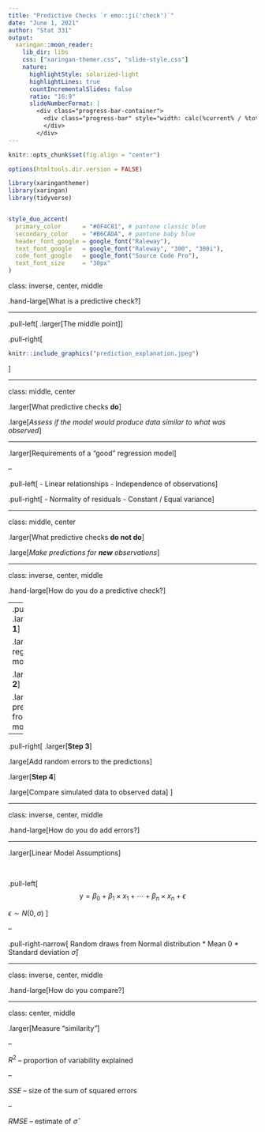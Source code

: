 ```yaml
---
title: "Predictive Checks `r emo::ji('check')`"
date: "June 1, 2021"
author: "Stat 331"
output:
  xaringan::moon_reader:
    lib_dir: libs
    css: ["xaringan-themer.css", "slide-style.css"]
    nature:
      highlightStyle: solarized-light
      highlightLines: true
      countIncrementalSlides: false
      ratio: "16:9"
      slideNumberFormat: |
        <div class="progress-bar-container">
          <div class="progress-bar" style="width: calc(%current% / %total% * 100%);">
          </div>
        </div>
---
```


```r
knitr::opts_chunk$set(fig.align = "center")

options(htmltools.dir.version = FALSE)

library(xaringanthemer)
library(xaringan)
library(tidyverse)


style_duo_accent(
  primary_color      = "#0F4C81", # pantone classic blue
  secondary_color    = "#B6CADA", # pantone baby blue
  header_font_google = google_font("Raleway"),
  text_font_google   = google_font("Raleway", "300", "300i"),
  code_font_google   = google_font("Source Code Pro"),
  text_font_size     = "30px"
)
```

class: inverse, center, middle

.hand-large[What is a predictive check?] 

---

.pull-left[
.larger[The middle point]
]

.pull-right[
```r
knitr::include_graphics("prediction_explanation.jpeg")
```
]

---

class: middle, center

.larger[What predictive checks **do**]

.large[*Assess if the model would produce data similar to what was observed*]

---

.larger[Requirements of a "good" regression model]

--

.pull-left[
- Linear relationships
- Independence of observations
] 

.pull-right[
- Normality of residuals
- Constant / Equal variance
]

---

class: middle, center

.larger[What predictive checks **do not do**]

.large[*Make predictions for __new__ observations*] 

---

class: inverse, center, middle

.hand-large[How do you do a predictive check?] 

---
.pull-left[
.larger[**Step 1**]

.large[Fit a regression model]

.larger[**Step 2**]

.large[Obtain predictions from the model]
]

--

.pull-right[
.larger[**Step 3**]

.large[Add random errors to the predictions]

.larger[**Step 4**]

.large[Compare simulated data to observed data]
]

---

class: inverse, center, middle

.hand-large[How do you do add errors?] 

---

.larger[Linear Model Assumptions]

</br>

.pull-left[
$$
\text{y} = \beta_0 + \beta_1 \times x_1 + \cdots + \beta_n \times x_n + \epsilon
$$

$\epsilon \sim N(0, \sigma)$
]

--

.pull-right-narrow[
Random draws from Normal distribution
  * Mean 0
  * Standard deviation $\widehat{\sigma}$
]

---

class: inverse, center, middle

.hand-large[How do you compare?] 

---

class: center, middle 

.larger[Measure "similarity"]

--

$R^2$ -- proportion of variability explained

--

$SSE$ -- size of the sum of squared errors 

--

$RMSE$ -- estimate of $\widehat{\sigma}$
